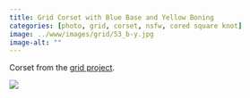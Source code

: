 ```yaml
---
title: Grid Corset with Blue Base and Yellow Boning
categories: [photo, grid, corset, nsfw, cored square knot]
image: ../www/images/grid/53_b-y.jpg
image-alt: ""
---
```


Corset from the [grid project](/posts/2025-01-27_grid-project.html).

![](../www/images/grid/53_b-y.jpg)

